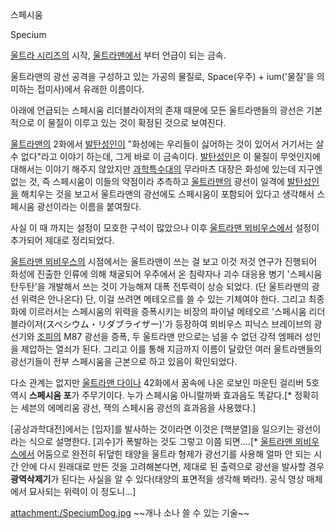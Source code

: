 스페시움

Specium

[[울트라 시리즈]]의 시작, [[울트라맨]]에서 부터 언급이 되는 금속.

울트라맨의 광선 공격을 구성하고 있는 가공의 물질로, Space(우주) + ium('물질'을 의미하는 접미사)에서 유래한 이름이다.

아래에 언급되는 스페시움 리더블라이저의 존재 때문에 모든 울트라맨들의 광선은 기본적으로 이 물질이 이루고 있는 것이 확정된 것으로 보여진다.

[[울트라맨]]의 2화에서 [[발탄성인]]이 "화성에는 우리들이 싫어하는 것이 있어서 거기서는 살 수 없다"라고 이야기 하는데, 그게 바로 이 금속이다. [[발탄성인]]은 이 물질이 무엇인지에 대해서는 이야기 해주지 않았지만 [[과학특수대]]의 무라마츠 대장은 화성에 있는데 지구엔 없는 것, 즉 스페시움이 이들의 약점이라 추측하고 [[울트라맨]]의 광선이 일격에 [[발탄성인]]을 해치우는 것을 보고서 울트라맨의 광선에도 스페시움이 포함되어 있다고 생각해서 스페시움 광선이라는 이름을 붙여줬다.

사실 이 때 까지는 설정이 모호한 구석이 많았으나 이후 [[울트라맨 뫼비우스]]에서 설정이 추가되어 제대로 정리되었다.

[[울트라맨 뫼비우스]]의 시점에서는 울트라맨이 쓰는 걸 보고 이것 저것 연구가 진행되어 화성에 진출한 인류에 의해 채굴되어 우주에서 온 침략자나 괴수 대응용 병기 '스페시움 탄두탄'을 개발해서 쓰는 것이 가능해져 대폭 전투력이 상승 되었다. (단 울트라맨의 광선 위력은 안나온다) 단, 이걸 쓰려면 메테오르를 쓸 수 있는 기체여야 한다. 그리고 최종화에 이르러서는 스페시움의 위력을 증폭시키는 비장의 파이널 메테오르 '스페시움 리더블라이저(スペシウム・リダブライザー)'가 등장하여 뫼비우스 피닉스 브레이브의 광선기와 [[조피]]의 M87 광선을 증폭, 두 울트라맨 만으로는 넘을 수 없던 강적 엠페러 성인을 제압하는 열쇠가 된다. 그리고 이를 통해 지금까지 이름이 달랐던 여러 울트라맨들의 광선기들이 전부 스페시움을 근본으로 하고 있음이 확인되었다.

다소 관계는 없지만 [[울트라맨 다이나]] 42화에서 꿈속에 나온 로보인 마운틴 걸리버 5호 역시 '''스페시움 포'''가 주무기이다. 누가 스페시움 아니랄까봐 효과음도 똑같다.[* 정확히는 세븐의 에메리움 광선, 잭의 스페시움 광선의 효과음을 사용했다.]

[공상과학대전]에서는 [입자]를 발사하는 것이라면 이것은 [핵분열]을 일으키는 광선이라는 식으로 설명한다. [괴수]가 폭발하는 것도 그렇고 이쯤 되면….[* [[울트라맨 뫼비우스]]에서 어둠으로 완전히 뒤덮힌 태양을 울트라 형제가 광선기를 사용해 얼마 안 되는 시간 안에 다시 원래대로 만든 것을 고려해본다면, 제대로 된 출력으로 광선을 발사할 경우 '''광역삭제기'''가 된다는 사실을 알 수 있다(태양의 표면적을 생각해 봐라!). 공식 영상 매체에서 묘사되는 위력이 이 정도니...]

attachment:/SpeciumDog.jpg
~~개나 소나 쓸 수 있는 기술~~
